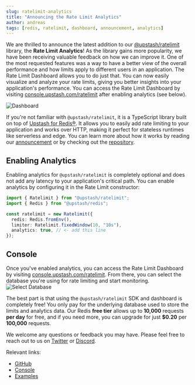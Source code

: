 ```yaml
---
slug: ratelimit-analytics
title: "Announcing the Rate Limit Analytics"
author: andreas
tags: [redis, ratelimit, dashboard, announcement, analytics]
---
```


We are thrilled to announce the latest addition to our
[@upstash/ratelimit](https://github.com/upstash/ratelimit) library, the
**Rate Limit Analytics**! As the library gains more popularity, we have been
receiving valuable feedback on how we can improve it. One of the most requested
features was a way to have a better view of the overall performance and how
limits apply to different users in an application. The Rate Limit Dashboard
allows you to do just that. You can now easily visualize and analyze your rate
limits, giving you better insights into your application's performance. You can
access the Rate Limit Dashboard by visiting
[console.upstash.com/ratelimit](https://console.upstash.com/ratelimit) after
enabling analytics (see below).

![Dashboard](/blog/ratelimit-dashboard/dashboard.png)

If you're not familiar with `@upstash/ratelimit`, it is a TypeScript library
built on top of [Upstash for Redis®](https://upstash.com/). It allows you to easily
add rate limiting to your application and works over HTTP, making it perfect for
stateless runtimes like serverless and edge. You can learn more about how it
works by reading our [announcement](/blog/upstash-ratelimit) or by checking out
the [repository](https://github.com/upsatsh/ratelimit).

## Enabling Analytics

Enabling analytics for `@upstash/ratelimit` is completely optional and does not
add any latency to your application's critical path. You can enable analytics by
configuring it in the Rate Limit constructor:

```ts
import { Ratelimit } from "@upstash/ratelimit";
import { Redis } from "@upstash/redis";

const ratelimit = new Ratelimit({
  redis: Redis.fromEnv(),
  limiter: Ratelimit.fixedWindow(10, "10s"),
  analytics: true, // <- add this line
});
```

## Console

Once you've enabled analytics, you can access the Rate Limit Dashboard by
visiting [console.upstash.com/ratelimit](https://console.upstash.com/ratelimit).
From there, you can select the database you're using for rate limiting and start
monitoring. ![Select Database](/blog/ratelimit-dashboard/select-db.png)

The best part is that using the `@upstash/ratelimit` SDK and dashboard is
completely free! You only pay for the underlying database used to store the
limits and analytics data. Our Redis **free tier** allows up to **10,000**
requests **per day** for free, and if you need more, you can upgrade for just
**$0.20** per **100,000** requests.

We welcome any questions or feedback you may have. Please feel free to reach out
to us on [Twitter](https://twitter.com/upstash) or
[Discord](https://discord.gg/w9SenAtbme).

Relevant links:

- [GitHub](https://github.com/upstash/ratelimit)
- [Console](https://console.upstash.com/ratelimit)
- [Examples](https://github.com/upstash/ratelimit/tree/main/examples)
